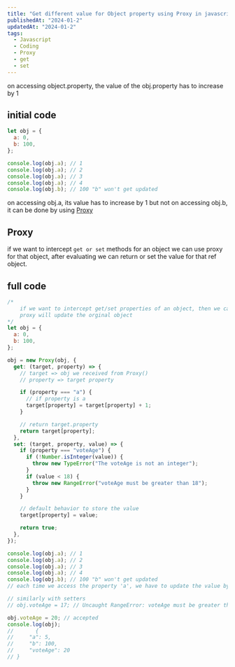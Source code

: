 ```yaml
---
title: "Get different value for Object property using Proxy in javascript"
publishedAt: "2024-01-2"
updatedAt: "2024-01-2"
tags:
  - Javascript
  - Coding
  - Proxy
  - get
  - set
---
```


on accessing object.property, the value of the obj.property has to increase by 1

## initial code

```js
let obj = {
  a: 0,
  b: 100,
};

console.log(obj.a); // 1
console.log(obj.a); // 2
console.log(obj.a); // 3
console.log(obj.a); // 4
console.log(obj.b); // 100 "b" won't get updated
```

on accessing obj.a, its value has to increase by 1 but not on accessing obj.b, it can be done by using [Proxy](https://developer.mozilla.org/en-US/docs/Web/JavaScript/Reference/Global_Objects/Proxy)

## Proxy

if we want to intercept `get or set` methods for an object we can use proxy for that object, after evaluating we can return or set the value for that ref object.

## full code

```js
/*
    if we want to intercept get/set properties of an object, then we can use proxy of that object
    proxy will update the orginal object
*/
let obj = {
  a: 0,
  b: 100,
};

obj = new Proxy(obj, {
  get: (target, property) => {
    // target => obj we received from Proxy()
    // property => target property

    if (property === "a") {
      // if property is a
      target[property] = target[property] + 1;
    }

    // return target.property
    return target[property];
  },
  set: (target, property, value) => {
    if (property === "voteAge") {
      if (!Number.isInteger(value)) {
        throw new TypeError("The voteAge is not an integer");
      }
      if (value < 18) {
        throw new RangeError("voteAge must be greater than 18");
      }
    }

    // default behavior to store the value
    target[property] = value;

    return true;
  },
});

console.log(obj.a); // 1
console.log(obj.a); // 2
console.log(obj.a); // 3
console.log(obj.a); // 4
console.log(obj.b); // 100 "b" won't get updated
// each time we access the property 'a', we have to update the value by 1

// similarly with setters
// obj.voteAge = 17; // Uncaught RangeError: voteAge must be greater than 18

obj.voteAge = 20; // accepted
console.log(obj);
//       {
//     "a": 5,
//     "b": 100,
//     "voteAge": 20
// }
```
